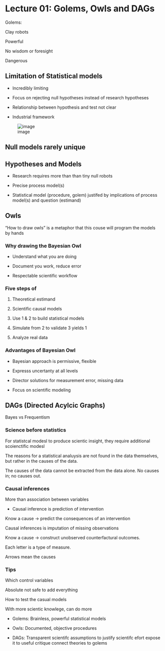 # Lecture 01: Golems, Owls and DAGs

Golems:

Clay robots

Powerful

No wisdom or foresight

Dangerous


## Limitation of Statistical models

* Incredibly limiting

* Focus on rejecting null hypotheses instead of research hypotheses

* Relationship between hypothesis and test not clear 


* Industrial framework



![image](https://user-images.githubusercontent.com/20909751/152689347-71674733-2862-48dc-8237-a7556cafda00.png)


##  Null models rarely unique


## Hypotheses and Models


* Research requires more than than tiny null robots 

* Precise process model(s)

* Statistical model (procedure, golem) justifed by implications of
process model(s) and question (estimand)


## Owls 

"How to draw owls" is a metaphor that this couse will program the models by hands



### Why drawing the Bayesian Owl


* Understand what you are doing

* Document you work, reduce error


* Respectable scientific workflow


### Five steps of 


1. Theoretical estimand

2. Scientific causal models 


3. Use 1 & 2 to build statistical models

4. Simulate from 2 to validate 3 yields 1 

5. Analyze real data 



### Advantages of Bayesian Owl

* Bayesian approach is permissive, flexible

* Expresss uncertanty at all levels

* Director solutions for measurement error, missing data

* Focus on scientific modeling


## DAGs (Directed Acylcic Graphs)







Bayes vs Frequentism 


### Science before statistics

For statistcal modesl to produce scientic insight, they require additional scoienctific modesl 


The reasons for a statistical analuysis are not found in the data themselves, but rather in the causes of the data.


The causes of the data cannot be extracted from the data
alone. No causes in; no causes out.



### Causal inferences


More than association between variables 

* Causal inference is prediction of intervention

Know a cause -> predict the consequences of an intervention


Causal inferences is imputation of missing observations


Know a cause -> construct unobserved counterfactural outcomes. 




Each letter is a type of measure.

Arrows mean the causes




### Tips

Which control variables

Absolute not safe to add everything

How to test the casual models


With more scientic knowlege, can do more





* Golems: Brainless, powerful statistical models

* Owls: Documented, objective procedures

* DAGs: Transparent scientifc assumptions to
 justify scientifc efort
 expose it to useful critique
 connect theories to golems
 
 
 

















